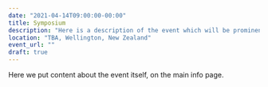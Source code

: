 ```yaml
---
date: "2021-04-14T09:00:00-00:00"
title: Symposium
description: "Here is a description of the event which will be prominent on pages."
location: "TBA, Wellington, New Zealand"
event_url: ""
draft: true
---
```


Here we put content about the event itself, on the main info page.
